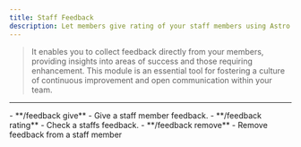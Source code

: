 ```yaml
---
title: Staff Feedback
description: Let members give rating of your staff members using Astro Birb.
---
```

> It enables you to collect feedback directly from your members, providing insights into areas of success and those requiring enhancement. This module is an essential tool for fostering a culture of continuous improvement and open communication within your team.

---

<AccordionGroup>
  <Accordion title="Commands">
    - **/feedback give** - Give a staff member feedback.
    - **/feedback rating** - Check a staffs feedback.
    - **/feedback remove** - Remove feedback from a staff member


  </Accordion>
</AccordionGroup>